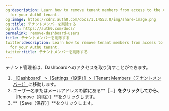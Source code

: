 ```yaml
---
og:description: Learn how to remove tenant members from access to the Auth0 Dashboard
  for your Auth0 tenant.
og:image: https://cdn2.auth0.com/docs/1.14553.0/img/share-image.png
og:title: テナントメンバーを削除する
og:url: https://auth0.com/docs/
permalink: remove-dashboard-users
title: テナントメンバーを削除する
twitter:description: Learn how to remove tenant members from access to the Auth0 Dashboard
  for your Auth0 tenant.
twitter:title: テナントメンバーを削除する
---
```


テナント管理者は、Dashboardへのアクセスを取り消すことができます。

1. [［Dashboard］>［Settings（設定）］>［Tenant Members（テナントメンバー）］](%24%7Bmanage_url%7D/#/tenant/admins)に移動します。
2. ユーザー名またはメールアドレスの隣にある**［...］**をクリックしてから、**［Remove（削除）］**をクリックします。
3. **［Save（保存）］**をクリックします。